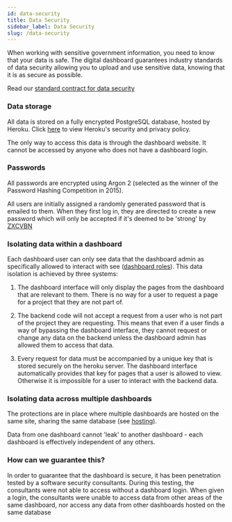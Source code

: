 ```yaml
---
id: data-security
title: Data Security
sidebar_label: Data Security
slug: /data-security
---
```


When working with sensitive government information, you need to know that your data
is safe. The digital dashboard guarantees industry standards of data security allowing you
to upload and use sensitive data, knowing that it is as secure as possible.

Read our [standard contract for data security](assets/data-contract.pdf)

### Data storage

All data is stored on a fully encrypted PostgreSQL database, hosted by Heroku. Click
[here](https://www.heroku.com/policy/security) to view Heroku's security and privacy
policy.

The only way to access this data is through the dashboard website. It cannot be accessed
by anyone who does not have a dashboard login.


### Passwords

All passwords are encrypted using Argon 2 (selected as the winner of the Password
Hashing Competition in 2015).

All users are initially assigned a randomly generated password that is emailed to them.
When they first log in, they are directed to create a new password which will only
be accepted if it's deemed to be 'strong' by [ZXCVBN](https://github.com/dropbox/zxcvbn)


### Isolating data within a dashboard

Each dashboard user can only see data that the dashboard admin as specifically allowed
to interact with see ([dashboard roles](dashboard-roles)). This data isolation is achieved
by three systems:

1. The dashboard interface will only display the pages from the dashboard that are relevant to them.
There is no way for a user to request a page for a project that they are not part of.

2. The backend code will not accept a request from a user who is not part of the project they are
requesting. This means that even if a user finds a way of bypassing the dashboard interface, they cannot
request or change any data on the backend unless the dashboard admin has allowed them to access that data.

3. Every request for data must be accompanied by a unique key that is stored securely on the heroku server.
The dashboard interface automatically provides that key for pages that a user is allowed to view. Otherwise
it is impossible for a user to interact with the backend data.


### Isolating data across multiple dashboards

The protections are in place where multiple dashboards are hosted on the same site, sharing
the same database (see [hosting](hosting)).

Data from one dashboard cannot 'leak' to another dashboard - each dashboard is effectively
independent of any others.


### How can we guarantee this?

In order to guarantee that the dashboard is secure, it has been penetration tested by a software
security consultants. During this testing, the consultants were not able to access without a
dashboard login. When given a login, the consultants were unable to access data from other areas of the same
dashboard, nor access any data from other dashboards hosted on the same database

